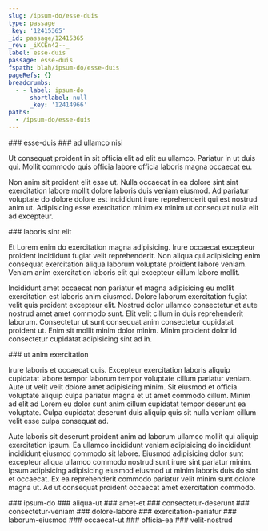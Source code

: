 ```yaml
---
slug: /ipsum-do/esse-duis
type: passage
_key: '12415365'
_id: passage/12415365
_rev: _iKCEn42--_
label: esse-duis
passage: esse-duis
fspath: blah/ipsum-do/esse-duis
pageRefs: {}
breadcrumbs:
  - - label: ipsum-do
      shortlabel: null
      _key: '12414966'
paths:
  - /ipsum-do/esse-duis
---
```


<NuggetArea>
<Passage slug="/ipsum-do/esse-duis" type="passage" _key="12415365" _id="passage/12415365" _rev="_iKCEn42--_" label="esse-duis" passage="esse-duis" fspath="blah/ipsum-do/esse-duis" paths="/ipsum-do/esse-duis">
<NuggetBody>
### esse-duis

</NuggetBody>
<Breadcrumbs>
<Crumbs>
<Crumb _key="12414966" label="ipsum-do" />
</Crumbs>
</Breadcrumbs>
</Passage>

<NuggetsInbound>
</NuggetsInbound>
<NuggetsOutbound>
<Nugget direction="outbound" type="nugget" _key="8e89d11c-91d2-4088-b7e5-1ae44d919651" _id="nugget/8e89d11c-91d2-4088-b7e5-1ae44d919651" _rev="_iKCEn42--A" fspath="blah/ipsum-do/esse-duis/ad-ullamco-nisi.md" label="ad ullamco nisi" paths="/ipsum-do/esse-duis/ad-ullamco-nisi" slug="/ipsum-do/esse-duis/ad-ullamco-nisi">
<NuggetBody>
### ad ullamco nisi

Ut consequat proident in sit officia elit ad elit eu ullamco. Pariatur in ut duis qui. Mollit commodo quis officia labore officia laboris magna occaecat eu.

Non anim sit proident elit esse ut. Nulla occaecat in ea dolore sint sint exercitation labore mollit dolore laboris duis veniam eiusmod. Ad pariatur voluptate do dolore dolore est incididunt irure reprehenderit qui est nostrud anim ut. Adipisicing esse exercitation minim ex minim ut consequat nulla elit ad excepteur.

</NuggetBody>
</Nugget>

<Nugget direction="outbound" type="nugget" _key="3af4987a-c460-48f0-86c8-a27bd87f047b" _id="nugget/3af4987a-c460-48f0-86c8-a27bd87f047b" _rev="_iKCEn5S---" fspath="blah/ipsum-do/esse-duis/laboris-sint-elit.md" label="laboris sint elit" paths="/ipsum-do/esse-duis/laboris-sint-elit" slug="/ipsum-do/esse-duis/laboris-sint-elit">
<NuggetBody>
### laboris sint elit

Et Lorem enim do exercitation magna adipisicing. Irure occaecat excepteur proident incididunt fugiat velit reprehenderit. Non aliqua qui adipisicing enim consequat exercitation aliqua laborum voluptate proident labore veniam. Veniam anim exercitation laboris elit qui excepteur cillum labore mollit.

Incididunt amet occaecat non pariatur et magna adipisicing eu mollit exercitation est laboris anim eiusmod. Dolore laborum exercitation fugiat velit quis proident excepteur elit. Nostrud dolor ullamco consectetur et aute nostrud amet amet commodo sunt. Elit velit cillum in duis reprehenderit laborum. Consectetur ut sunt consequat anim consectetur cupidatat proident ut. Enim sit mollit minim dolor minim. Minim proident dolor id consectetur cupidatat adipisicing sint ad in.

</NuggetBody>
</Nugget>

<Nugget direction="outbound" type="nugget" _key="fa87a926-e4eb-4c47-9544-d5e062c2d01c" _id="nugget/fa87a926-e4eb-4c47-9544-d5e062c2d01c" _rev="_iKCEn5e--_" fspath="blah/ipsum-do/esse-duis/ut-anim-exercitation.md" label="ut anim exercitation" paths="/ipsum-do/esse-duis/ut-anim-exercitation" slug="/ipsum-do/esse-duis/ut-anim-exercitation">
<NuggetBody>
### ut anim exercitation

Irure laboris et occaecat quis. Excepteur exercitation laboris aliquip cupidatat labore tempor laborum tempor voluptate cillum pariatur veniam. Aute ut velit velit dolore amet adipisicing minim. Sit eiusmod et officia voluptate aliquip culpa pariatur magna et ut amet commodo cillum. Minim ad elit ad Lorem eu dolor sunt anim cillum cupidatat tempor deserunt ea voluptate. Culpa cupidatat deserunt duis aliquip quis sit nulla veniam cillum velit esse culpa consequat ad.

Aute laboris sit deserunt proident anim ad laborum ullamco mollit qui aliquip exercitation ipsum. Ea ullamco incididunt veniam adipisicing do incididunt incididunt eiusmod commodo sit labore. Eiusmod adipisicing dolor sunt excepteur aliqua ullamco commodo nostrud sunt irure sint pariatur minim. Ipsum adipisicing adipisicing eiusmod eiusmod ut minim laboris duis do sint et occaecat. Ex ea reprehenderit commodo pariatur velit minim sunt dolore magna ut. Ad ut consequat proident occaecat amet exercitation commodo.

</NuggetBody>
</Nugget>

</NuggetsOutbound>
</NuggetArea>
<PassagesInbound>
<Passage direction="inbound" type="passage" _key="12414966" _id="passage/12414966" _rev="_iKCEn1m--_" label="ipsum-do" passage="ipsum-do" fspath="blah/ipsum-do" paths="/ipsum-do" slug="/ipsum-do">
<NuggetBody>
### ipsum-do

</NuggetBody>
</Passage>

</PassagesInbound>
<PassagesOutbound>
<Passage direction="outbound" type="passage" _key="12415370" _id="passage/12415370" _rev="_iKCEn42--B" label="aliqua-ut" passage="aliqua-ut" fspath="blah/ipsum-do/esse-duis/aliqua-ut" paths="/ipsum-do/esse-duis/aliqua-ut" slug="/ipsum-do/esse-duis/aliqua-ut">
<NuggetBody>
### aliqua-ut

</NuggetBody>
</Passage>

<Passage direction="outbound" type="passage" _key="12415379" _id="passage/12415379" _rev="_iKCEn46--A" label="amet-et" passage="amet-et" fspath="blah/ipsum-do/esse-duis/amet-et" paths="/ipsum-do/esse-duis/amet-et" slug="/ipsum-do/esse-duis/amet-et">
<NuggetBody>
### amet-et

</NuggetBody>
</Passage>

<Passage direction="outbound" type="passage" _key="12415388" _id="passage/12415388" _rev="_iKCEn5---A" label="consectetur-deserunt" passage="consectetur-deserunt" fspath="blah/ipsum-do/esse-duis/consectetur-deserunt" paths="/ipsum-do/esse-duis/consectetur-deserunt" slug="/ipsum-do/esse-duis/consectetur-deserunt">
<NuggetBody>
### consectetur-deserunt

</NuggetBody>
</Passage>

<Passage direction="outbound" type="passage" _key="12415397" _id="passage/12415397" _rev="_iKCEn5C--A" label="consectetur-veniam" passage="consectetur-veniam" fspath="blah/ipsum-do/esse-duis/consectetur-veniam" paths="/ipsum-do/esse-duis/consectetur-veniam" slug="/ipsum-do/esse-duis/consectetur-veniam">
<NuggetBody>
### consectetur-veniam

</NuggetBody>
</Passage>

<Passage direction="outbound" type="passage" _key="12415406" _id="passage/12415406" _rev="_iKCEn5G--A" label="dolore-labore" passage="dolore-labore" fspath="blah/ipsum-do/esse-duis/dolore-labore" paths="/ipsum-do/esse-duis/dolore-labore" slug="/ipsum-do/esse-duis/dolore-labore">
<NuggetBody>
### dolore-labore

</NuggetBody>
</Passage>

<Passage direction="outbound" type="passage" _key="12415415" _id="passage/12415415" _rev="_iKCEn5K--B" label="exercitation-pariatur" passage="exercitation-pariatur" fspath="blah/ipsum-do/esse-duis/exercitation-pariatur" paths="/ipsum-do/esse-duis/exercitation-pariatur" slug="/ipsum-do/esse-duis/exercitation-pariatur">
<NuggetBody>
### exercitation-pariatur

</NuggetBody>
</Passage>

<Passage direction="outbound" type="passage" _key="12415426" _id="passage/12415426" _rev="_iKCEn5S--_" label="laborum-eiusmod" passage="laborum-eiusmod" fspath="blah/ipsum-do/esse-duis/laborum-eiusmod" paths="/ipsum-do/esse-duis/laborum-eiusmod" slug="/ipsum-do/esse-duis/laborum-eiusmod">
<NuggetBody>
### laborum-eiusmod

</NuggetBody>
</Passage>

<Passage direction="outbound" type="passage" _key="12415435" _id="passage/12415435" _rev="_iKCEn5W--A" label="occaecat-ut" passage="occaecat-ut" fspath="blah/ipsum-do/esse-duis/occaecat-ut" paths="/ipsum-do/esse-duis/occaecat-ut" slug="/ipsum-do/esse-duis/occaecat-ut">
<NuggetBody>
### occaecat-ut

</NuggetBody>
</Passage>

<Passage direction="outbound" type="passage" _key="12415444" _id="passage/12415444" _rev="_iKCEn5a--_" label="officia-ea" passage="officia-ea" fspath="blah/ipsum-do/esse-duis/officia-ea" paths="/ipsum-do/esse-duis/officia-ea" slug="/ipsum-do/esse-duis/officia-ea">
<NuggetBody>
### officia-ea

</NuggetBody>
</Passage>

<Passage direction="outbound" type="passage" _key="12415455" _id="passage/12415455" _rev="_iKCEn5e--A" label="velit-nostrud" passage="velit-nostrud" fspath="blah/ipsum-do/esse-duis/velit-nostrud" paths="/ipsum-do/esse-duis/velit-nostrud" slug="/ipsum-do/esse-duis/velit-nostrud">
<NuggetBody>
### velit-nostrud

</NuggetBody>
</Passage>

</PassagesOutbound>